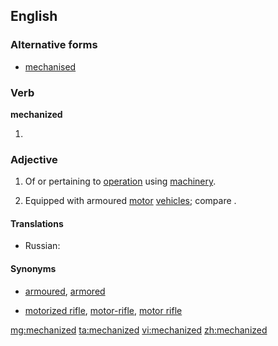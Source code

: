 ==English==

===Alternative forms===
* [[mechanised]]

===Verb===
'''mechanized'''

# {{past of|[[mechanize]]}}

===Adjective===
{{en-adj}}

# Of or pertaining to [[operation]] using [[machinery]].
# {{military}} Equipped with armoured [[motor]] [[vehicle]]s; compare {{term|motorized||equipped with unarmoured vehicles}}.

====Translations====
* Russian: {{t|ru|механизированный|tr=mexanizírovannyj}}

====Synonyms====
* {{sense|military}} [[armoured]], [[armored]]
* {{sense|military}} [[motorized rifle]], [[motor-rifle]], [[motor rifle]] {{qualifier|Soviet|Russian}}

[[mg:mechanized]]
[[ta:mechanized]]
[[vi:mechanized]]
[[zh:mechanized]]